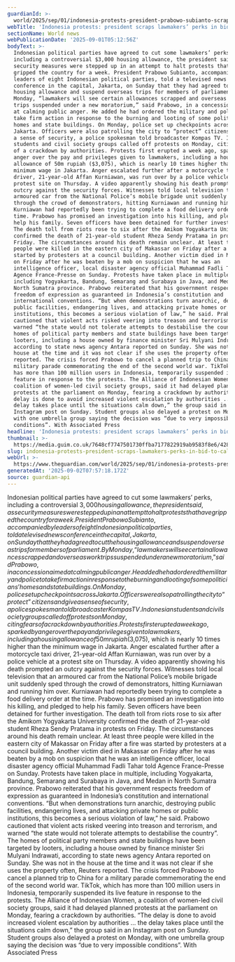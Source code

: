 ```yaml
---
guardianId: >-
  world/2025/sep/01/indonesia-protests-president-prabowo-subianto-scraps-lawmakers-perks
webTitle: 'Indonesia protests: president scraps lawmakers’ perks in bid to calm tensions'
sectionName: World news
webPublicationDate: '2025-09-01T05:12:56Z'
bodyText: >-
  Indonesian political parties have agreed to cut some lawmakers’ perks,
  including a controversial $3,000 housing allowance, the president said, as
  security measures were stepped up in an attempt to halt protests that have
  gripped the country for a week. President Prabowo Subianto, accompanied by
  leaders of eight Indonesian political parties, told a televised news
  conference in the capital, Jakarta, on Sunday that they had agreed to cut the
  housing allowance and suspend overseas trips for members of parliament. By
  Monday, “lawmakers will see certain allowances scrapped and overseas work
  trips suspended under a new moratorium,” said Prabowo, in a concession aimed
  at calming public anger. He added he had ordered the military and police to
  take firm action in response to the burning and looting of some politicians’
  homes and state buildings. On Monday, police set up checkpoints across
  Jakarta. Officers were also patrolling the city to “protect” citizens and give
  a sense of security, a police spokesman told broadcaster Kompas TV. Indonesian
  students and civil society groups called off protests on Monday, citing fears
  of a crackdown by authorities. Protests first erupted a week ago, sparked by
  anger over the pay and privileges given to lawmakers, including a housing
  allowance of 50m rupiah ($3,075), which is nearly 10 times higher than the
  minimum wage in Jakarta. Anger escalated further after a motorcycle taxi
  driver, 21-year-old Affan Kurniawan, was run over by a police vehicle at a
  protest site on Thursday. A video apparently showing his death prompted an
  outcry against the security forces. Witnesses told local television that an
  armoured car from the National Police’s mobile brigade unit suddenly sped
  through the crowd of demonstrators, hitting Kurniawan and running him over.
  Kurniawan had reportedly been trying to complete a food delivery order at the
  time. Prabowo has promised an investigation into his killing, and pledged to
  help his family. Seven officers have been detained for further investigation.
  The death toll from riots rose to six after the Amikom Yogyakarta University
  confirmed the death of 21-year-old student Rheza Sendy Pratama in protests on
  Friday. The circumstances around his death remain unclear. At least three
  people were killed in the eastern city of Makassar on Friday after a fire was
  started by protesters at a council building. Another victim died in Makassar
  on Friday after he was beaten by a mob on suspicion that he was an
  intelligence officer, local disaster agency official Muhammad Fadli Tahar told
  Agence France-Presse on Sunday. Protests have taken place in multiple,
  including Yogyakarta, Bandung, Semarang and Surabaya in Java, and Medan in
  North Sumatra province. Prabowo reiterated that his government respects
  freedom of expression as guaranteed in Indonesia’s constitution and
  international conventions. “But when demonstrations turn anarchic, destroying
  public facilities, endangering lives, and attacking private homes or public
  institutions, this becomes a serious violation of law,” he said. Prabowo
  cautioned that violent acts risked veering into treason and terrorism, and
  warned “the state would not tolerate attempts to destabilise the country”. The
  homes of political party members and state buildings have been targeted by
  looters, including a house owned by finance minister Sri Mulyani Indrawati,
  according to state news agency Antara reported on Sunday. She was not in the
  house at the time and it was not clear if she uses the property often, Reuters
  reported. The crisis forced Prabowo to cancel a planned trip to China for a
  military parade commemorating the end of the second world war. TikTok, which
  has more than 100 million users in Indonesia, temporarily suspended its live
  feature in response to the protests. The Alliance of Indonesian Women, a
  coalition of women-led civil society groups, said it had delayed planned
  protests at the parliament on Monday, fearing a crackdown by authorities. “The
  delay is done to avoid increased violent escalation by authorities ... the
  delay takes place until the situations calm down,” the group said in an
  Instagram post on Sunday. Student groups also delayed a protest on Monday,
  with one umbrella group saying the decision was “due to very impossible
  conditions”. With Associated Press
headline: 'Indonesia protests: president scraps lawmakers’ perks in bid to calm tensions'
thumbnail: >-
  https://media.guim.co.uk/7648cf7747501730ffba7177822919ab9583f8e6/428_0_2880_2304/500.jpg
slug: indonesia-protests-president-scraps-lawmakers-perks-in-bid-to-calm-tensions
webUrl: >-
  https://www.theguardian.com/world/2025/sep/01/indonesia-protests-president-prabowo-subianto-scraps-lawmakers-perks
generatedAt: '2025-09-02T07:57:18.172Z'
source: guardian-api
---
```

Indonesian political parties have agreed to cut some lawmakers’ perks, including a controversial $3,000 housing allowance, the president said, as security measures were stepped up in an attempt to halt protests that have gripped the country for a week. President Prabowo Subianto, accompanied by leaders of eight Indonesian political parties, told a televised news conference in the capital, Jakarta, on Sunday that they had agreed to cut the housing allowance and suspend overseas trips for members of parliament. By Monday, “lawmakers will see certain allowances scrapped and overseas work trips suspended under a new moratorium,” said Prabowo, in a concession aimed at calming public anger. He added he had ordered the military and police to take firm action in response to the burning and looting of some politicians’ homes and state buildings. On Monday, police set up checkpoints across Jakarta. Officers were also patrolling the city to “protect” citizens and give a sense of security, a police spokesman told broadcaster Kompas TV. Indonesian students and civil society groups called off protests on Monday, citing fears of a crackdown by authorities. Protests first erupted a week ago, sparked by anger over the pay and privileges given to lawmakers, including a housing allowance of 50m rupiah ($3,075), which is nearly 10 times higher than the minimum wage in Jakarta. Anger escalated further after a motorcycle taxi driver, 21-year-old Affan Kurniawan, was run over by a police vehicle at a protest site on Thursday. A video apparently showing his death prompted an outcry against the security forces. Witnesses told local television that an armoured car from the National Police’s mobile brigade unit suddenly sped through the crowd of demonstrators, hitting Kurniawan and running him over. Kurniawan had reportedly been trying to complete a food delivery order at the time. Prabowo has promised an investigation into his killing, and pledged to help his family. Seven officers have been detained for further investigation. The death toll from riots rose to six after the Amikom Yogyakarta University confirmed the death of 21-year-old student Rheza Sendy Pratama in protests on Friday. The circumstances around his death remain unclear. At least three people were killed in the eastern city of Makassar on Friday after a fire was started by protesters at a council building. Another victim died in Makassar on Friday after he was beaten by a mob on suspicion that he was an intelligence officer, local disaster agency official Muhammad Fadli Tahar told Agence France-Presse on Sunday. Protests have taken place in multiple, including Yogyakarta, Bandung, Semarang and Surabaya in Java, and Medan in North Sumatra province. Prabowo reiterated that his government respects freedom of expression as guaranteed in Indonesia’s constitution and international conventions. “But when demonstrations turn anarchic, destroying public facilities, endangering lives, and attacking private homes or public institutions, this becomes a serious violation of law,” he said. Prabowo cautioned that violent acts risked veering into treason and terrorism, and warned “the state would not tolerate attempts to destabilise the country”. The homes of political party members and state buildings have been targeted by looters, including a house owned by finance minister Sri Mulyani Indrawati, according to state news agency Antara reported on Sunday. She was not in the house at the time and it was not clear if she uses the property often, Reuters reported. The crisis forced Prabowo to cancel a planned trip to China for a military parade commemorating the end of the second world war. TikTok, which has more than 100 million users in Indonesia, temporarily suspended its live feature in response to the protests. The Alliance of Indonesian Women, a coalition of women-led civil society groups, said it had delayed planned protests at the parliament on Monday, fearing a crackdown by authorities. “The delay is done to avoid increased violent escalation by authorities ... the delay takes place until the situations calm down,” the group said in an Instagram post on Sunday. Student groups also delayed a protest on Monday, with one umbrella group saying the decision was “due to very impossible conditions”. With Associated Press
